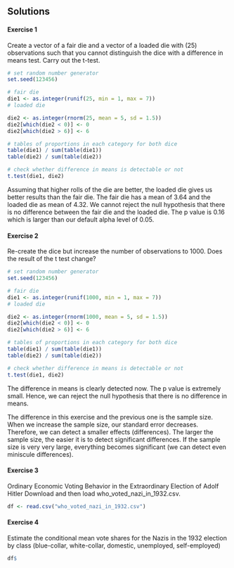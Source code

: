 ## Solutions

#### Exercise 1

Create a vector of a fair die and a vector of a loaded die with (25) observations such that you cannot distinguish the dice with a difference in means test. Carry out the t-test.

```r
# set random number generator
set.seed(123456)

# fair die
die1 <- as.integer(runif(25, min = 1, max = 7))
# loaded die

die2 <- as.integer(rnorm(25, mean = 5, sd = 1.5))
die2[which(die2 < 0)] <- 0
die2[which(die2 > 6)] <- 6

# tables of proportions in each category for both dice
table(die1) / sum(table(die1))
table(die2) / sum(table(die2))

# check whether difference in means is detectable or not
t.test(die1, die2)
```

Assuming that higher rolls of the die are better, the loaded die gives us better results than the fair die. The fair die has a mean of 3.64 and the loaded die as mean of 4.32. We cannot reject the null hypothesis that there is no difference between the fair die and the loaded die. The p value is 0.16 which is larger than our default alpha level of 0.05.

#### Exercise 2

Re-create the dice but increase the number of observations to 1000. Does the result of the t test change?

```r
# set random number generator
set.seed(123456)

# fair die
die1 <- as.integer(runif(1000, min = 1, max = 7))
# loaded die

die2 <- as.integer(rnorm(1000, mean = 5, sd = 1.5))
die2[which(die2 < 0)] <- 0
die2[which(die2 > 6)] <- 6

# tables of proportions in each category for both dice
table(die1) / sum(table(die1))
table(die2) / sum(table(die2))

# check whether difference in means is detectable or not
t.test(die1, die2)
```

The difference in means is clearly detected now. The p value is extremely small. Hence, we can reject the null hypothesis that there is no difference in means. 

The difference in this exercise and the previous one is the sample size. When we increase the sample size, our standard error decreases. Therefore, we can detect a smaller effects (differences). The larger the sample size, the easier it is to detect significant differences. If the sample size is very very large, everything becomes significant (we can detect even miniscule differences).

#### Exercise 3

Ordinary Economic Voting Behavior in the Extraordinary Election of Adolf Hitler Download and then load who_voted_nazi_in_1932.csv.

```r
df <- read.csv("who_voted_nazi_in_1932.csv")
```

#### Exercise 4

Estimate the conditional mean vote shares for the Nazis in the 1932 election by class (blue-collar, white-collar, domestic, unemployed, self-employed)

```r

df$

```







